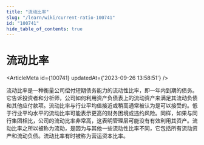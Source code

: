 ```yaml
---
title: "流动比率"
slug: "/learn/wiki/current-ratio-100741"
id: "100741"
hide_table_of_contents: true
---
```



# 流动比率

<ArticleMeta id={100741} updatedAt={'2023-09-26 13:58:51'} />
<div className='border-solid border-b border-t-0 my-4 border-[var(--ifm-color-gray-300)]' />

流动比率是一种衡量公司偿付短期债务能力的流动性比率，即一年内到期的债务。它告诉投资者和分析师，公司如何利用资产负债表上的流动资产来满足其流动负债和其他应付款项。流动比率与行业平均值接近或稍高通常被认为是可以接受的。低于行业平均水平的流动比率可能表示更高的财务困境或违约风险。同样，如果与同行集团相比，公司的流动比率非常高，这表明管理层可能没有有效利用其资产。流动比率之所以被称为流动，是因为与其他一些流动性比率不同，它包括所有流动资产和流动负债。流动比率有时被称为营运资本比率。
